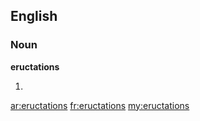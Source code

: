 ==English==

===Noun===
'''eructations'''

# {{plural of|eructation}}

[[ar:eructations]]
[[fr:eructations]]
[[my:eructations]]